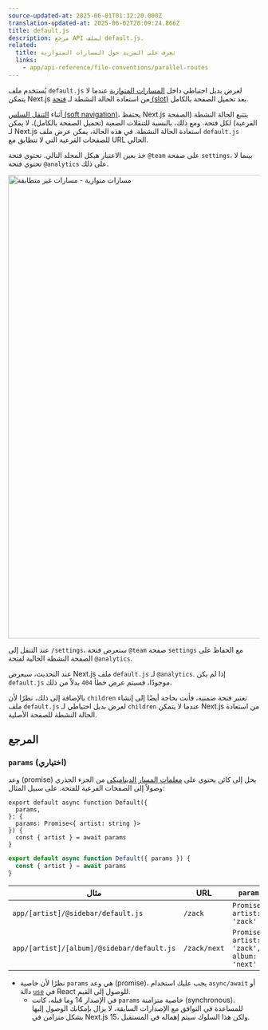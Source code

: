 ```yaml
---
source-updated-at: 2025-06-01T01:32:20.000Z
translation-updated-at: 2025-06-02T20:09:24.866Z
title: default.js
description: مرجع API لملف default.js.
related:
  title: تعرف على المزيد حول المسارات المتوازية
  links:
    - app/api-reference/file-conventions/parallel-routes
---
```


يُستخدم ملف `default.js` لعرض بديل احتياطي داخل [المسارات المتوازية](/docs/app/api-reference/file-conventions/parallel-routes) عندما لا يتمكن Next.js من استعادة الحالة النشطة لـ [فتحة (slot)](/docs/app/api-reference/file-conventions/parallel-routes#slots) بعد تحميل الصفحة بالكامل.

أثناء [التنقل السلس (soft navigation)](/docs/app/building-your-application/routing/linking-and-navigating#5-soft-navigation)، يحتفظ Next.js بتتبع الحالة النشطة (الصفحة الفرعية) لكل فتحة. ومع ذلك، بالنسبة للتنقلات الصعبة (تحميل الصفحة بالكامل)، لا يمكن لـ Next.js استعادة الحالة النشطة. في هذه الحالة، يمكن عرض ملف `default.js` للصفحات الفرعية التي لا تتطابق مع URL الحالي.

خذ بعين الاعتبار هيكل المجلد التالي. تحتوي فتحة `@team` على صفحة `settings`، بينما لا تحتوي فتحة `@analytics` على ذلك.

<Image
  alt="مسارات متوازية - مسارات غير متطابقة"
  srcLight="/docs/light/parallel-routes-unmatched-routes.png"
  srcDark="/docs/dark/parallel-routes-unmatched-routes.png"
  width="1600"
  height="930"
/>

عند التنقل إلى `/settings`، ستعرض فتحة `@team` صفحة `settings` مع الحفاظ على الصفحة النشطة الحالية لفتحة `@analytics`.

عند التحديث، سيعرض Next.js ملف `default.js` لـ `@analytics`. إذا لم يكن `default.js` موجودًا، فسيتم عرض خطأ `404` بدلاً من ذلك.

بالإضافة إلى ذلك، نظرًا لأن `children` تعتبر فتحة ضمنية، فأنت بحاجة أيضًا إلى إنشاء ملف `default.js` لعرض بديل احتياطي لـ `children` عندما لا يتمكن Next.js من استعادة الحالة النشطة للصفحة الأصلية.

## المرجع

### `params` (اختياري)

وعد (promise) يحل إلى كائن يحتوي على [معلمات المسار الديناميكي](/docs/app/api-reference/file-conventions/dynamic-routes) من الجزء الجذري وصولاً إلى الصفحات الفرعية للفتحة. على سبيل المثال:

```tsx filename="app/[artist]/@sidebar/default.js" switcher
export default async function Default({
  params,
}: {
  params: Promise<{ artist: string }>
}) {
  const { artist } = await params
}
```

```jsx filename="app/[artist]/@sidebar/default.js" switcher
export default async function Default({ params }) {
  const { artist } = await params
}
```

| مثال                                      | URL          | `params`                                     |
| ---------------------------------------- | ------------ | -------------------------------------------- |
| `app/[artist]/@sidebar/default.js`       | `/zack`      | `Promise<{ artist: 'zack' }>`                |
| `app/[artist]/[album]/@sidebar/default.js` | `/zack/next` | `Promise<{ artist: 'zack', album: 'next' }>` |

- نظرًا لأن خاصية `params` هي وعد (promise)، يجب عليك استخدام `async/await` أو دالة [`use`](https://react.dev/reference/react/use) في React للوصول إلى القيم.
  - في الإصدار 14 وما قبله، كانت `params` خاصية متزامنة (synchronous). للمساعدة في التوافق مع الإصدارات السابقة، لا يزال بإمكانك الوصول إليها بشكل متزامن في Next.js 15، ولكن هذا السلوك سيتم إهماله في المستقبل.